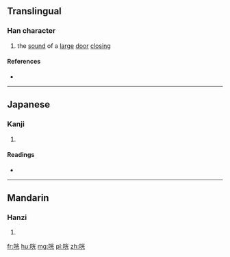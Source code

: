 ==Translingual==

===Han character===
{{Han char|rn=30|rad=口|as=06|sn=9|four=|canj=口火一山 (RFMU)|ids=⿰[[口]][[光]]}}

# the [[sound]] of a [[large]] [[door]] [[closing]]

====References====
* {{Han ref|kx=0186.030|dkj=03530|dj=0405.250|hdz=10615.010|uh=54A3|ud=21667}}

----

==Japanese==

===Kanji===
{{ja-kanji|grade=|rs=口06}}

# {{defn|lang=ja|sort=口06}}

====Readings====
* {{ja-readings|on=[[こう]] (kō)|kun=}}

----

==Mandarin==

===Hanzi===
{{cmn-hanzi|pin=[[guāng]] ([[guang1]])|wg=kuang<sup>1</sup>}}

# {{defn|lang=cmn|sort=口06}}

[[fr:咣]]
[[hu:咣]]
[[mg:咣]]
[[pl:咣]]
[[zh:咣]]